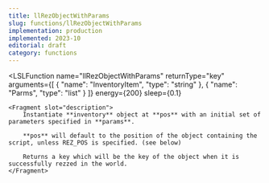 ```yaml
---
title: llRezObjectWithParams
slug: functions/llRezObjectWithParams
implementation: production
implemented: 2023-10
editorial: draft
category: functions
---
```


<LSLFunction
	name="llRezObjectWithParams"
	returnType="key"
	arguments={[
	{
		"name": "InventoryItem",
		"type": "string"
	},
	{
		"name": "Parms",
		"type": "list"
	}
]}
	energy={200}
	sleep={0.1}
>
	<Fragment slot="description">
		Instantiate **inventory** object at **pos** with an initial set of parameters specified in **params**.
				
		**pos** will default to the position of the object containing the script, unless REZ_POS is specified. (see below)
		
		Returns a key which will be the key of the object when it is successfully rezzed in the world.
	</Fragment>
</LSLFunction>

